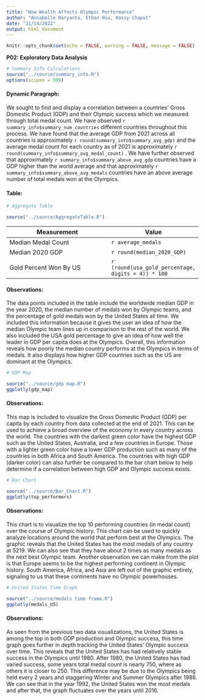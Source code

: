```yaml
---
title: "How Wealth Affects Olympic Performance"
author: "Annabelle Haryanto, Ethan Hsu, Kassy Chaput"
date: "11/14/2022"
output: html_document
---
```


```r
knitr::opts_chunk$set(echo = FALSE, warning = FALSE, message = FALSE)
```

**P02: Exploratory Data Analysis**

```r
# Summary Info Calculations
source("../source/summary_info.R")
options(scipen = 999)
```

#### Dynamic Paragraph:

We sought to find and display a correlation between a countries’ Gross Domestic Product (GDP) and their Olympic success which we measured through total medal count. We have observed `r summary_info$summary_num_countries` different countries throughout this process. We have found that the average GDP from 2021 across all countries is approximately `r round(summary_info$summary_avg_gdp)` and the average medal count for each country as of 2021 is approximately `r round(summary_info$summary_avg_medal_count)` . We have further observed that approximately `r summary_info$summary_above_avg_gdp` countries have a GDP higher than the world average and that approximately `r summary_info$summary_above_avg_medals` countries have an above average number of total medals won at the Olympics.

#### Table:
```r
# Aggregate Table

source("../source/AggregateTable.R")
```

| Measurement | Value |
| ----------- | ----- |
| Median Medal Count | `r average_medals` |
| Median 2020 GDP | `r round(median_2020_GDP)` |
| Gold Percent Won By US | `r (round(usa_gold_percentage, digits = 4)) * 100` |

#### Observations:

The data points included in the table include the worldwide median GDP in the year 2020,  the median number of medals won by Olympic teams, and the percentage of gold medals won by the United States all time. We included this information because it gives the user an idea of how the median Olympic team lines up in comparison to the rest of the world. We also included the USA gold percentage to give an idea of how well the leader in GDP per capita does at the Olympics. Overall, this information reveals how poorly the median country performs at the Olympics in terms of medals. It also displays how higher GDP countries such as the US are dominant at the Olympics.

```r
# GDP Map

source("../source/gdp map.R")
ggplotly(gdp_map)
```

#### Observations:

This map is included to visualize the Gross Domestic Product (GDP) per capita by each country from data collected at the end of 2021. This can be used to achieve a broad overview of the economy in every country across the world. The countries with the darkest green color have the highest GDP such as the United States, Australia, and a few countries in Europe. Those with a lighter green color have a lower GDP production such as many of the countries in both Africa and South America. The countries with high GDP (darker color) can also further be compared to the bar chart below to help determine if a correlation between high GDP and Olympic success exists.  

```r
# Bar Chart

source("../source/Bar_Chart.R")
ggplotly(top_performers)
```

#### Observations:

This chart is to visualize the top 10 performing countries (in medal count) over the course of Olympic history. This chart can be used to quickly analyze locations around the world that perform best at the Olympics. The graphic reveals that the United States has the most medals of any country at 5219. We can also see that they have about 2 times as many medals as the next best Olympic team. Another observation we can make from the plot is that Europe seems to be the highest performing continent in Olympic history. South America, Africa, and Asia are left out of the graphic entirely, signaling to us that these continents have no Olympic powerhouses. 

```r
# United States Time Graph

source("../source/medals time frame.R")
ggplotly(medals_US)
```

#### Observations:

As seen from the previous two data visualizations, the United States is among the top in both GDP production and Olympic success, this time graph goes further in depth tracking the United States' Olympic success over time. This reveals that the United States has had relatively stable success in the Olympics until 1980. After 1980, the United States has had varied success, some years total medal count is nearly 750, where as others it is closer to 250. This difference may be due to the Olympics being held every 2 years and staggering Winter and Summer Olympics after 1986. We can see that in the year 1992, the United States won the most medals and after that, the graph fluctuates over the years until 2016.

